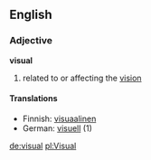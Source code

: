 ==English==
===Adjective===
'''visual'''
# related to or affecting the [[vision]]
====Translations====
*Finnish: [[visuaalinen]]
*German: [[visuell]] (1)

[[de:visual]]
[[pl:Visual]]